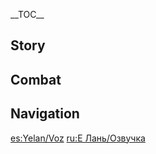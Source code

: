 {{CharacterTabs}}
{{LanguageTabs}}
__TOC__

==Story==
{{VO/Story
|character           = {{ROOTPAGENAME}}
|name                = Yelan

<!-- Hello -->
|vo_01_01_title      = Hello
|vo_01_01_file       = VO_{language}{character} Hello.ogg
|vo_01_01_tx         = Hello, Traveler. Call me Yelan. I think you may need my help, and I just so happen to be interested in some information you have. In other words — you scratch my back, I'll scratch yours.

<!-- Chats -->
|vo_02_01_title      = Chat: Tip-Off
|vo_02_01_file       = VO_{language}{character} Chat - Tip-Off.ogg
|vo_02_01_tx         = I got a new letter from an informant. Looks like the situation has changed again.

|vo_02_02_title      = Chat: Truancy
|vo_02_02_file       = VO_{language}{character} Chat - Truancy.ogg
|vo_02_02_tx         = Good roll... Alright, maybe I'll take one more day off, and knock out the rest of the work once I'm feeling up to it.

|vo_02_03_title      = Chat: Identity
|vo_02_03_file       = VO_{language}{character} Chat - Identity.ogg
|vo_02_03_tx         = Navigating the world is a whole lot easier with a few different identities to choose from. Need me to come up with some for you?

<!-- Weather -->
|vo_03_01_title      = When It Rains
|vo_03_01_file       = VO_{language}{character} When It Rains.ogg
|vo_03_01_tx         = It's raining again? Oh, this isn't good... If the rain washes away the traces, it's gonna set us back a long way...

|vo_03_02_title      = When Thunder Strikes
|vo_03_02_file       = VO_{language}{character} When Thunder Strikes.ogg
|vo_03_02_tx         = Only innocent children and timid adults are scared of thunder. But you're not either of those... are you?

|vo_03_03_title      = When It Snows
|vo_03_03_file       = VO_{language}{character} When It Snows.ogg
|vo_03_03_tx         = It's getting a little cold... Time to bundle up.

|vo_03_04_title      = When the Sun Is Out
|vo_03_04_file       = VO_{language}{character} When the Sun Is Out.ogg
|vo_03_04_tx         = This blinding sunlight is such a pain... No way I can get a nap in this weather.

|vo_03_05_title      = When the Wind Is Blowing
|vo_03_05_file       = VO_{language}{character} When the Wind Is Blowing.ogg
|vo_03_05_tx         = There's a restlessness in the wind... Hmm...

<!-- Greetings -->
|vo_04_01_title      = Good Morning
|vo_04_01_file       = VO_{language}{character} Good Morning.ogg
|vo_04_01_tx         = Mmm~ So early... I usually get up at noon if I don't have any urgent work.

|vo_04_02_title      = Good Afternoon
|vo_04_02_file       = VO_{language}{character} Good Afternoon.ogg
|vo_04_02_tx         = Ah, I'm getting sleepy. Think I'll take a nap... Don't wake me. I'll wake up naturally when it's time to work.

|vo_04_03_title      = Good Evening
|vo_04_03_file       = VO_{language}{character} Good Evening.ogg
|vo_04_03_tx         = Good evening. Have you had dinner? What did you have, how was it? Oh... Just making conversation. Don't think anything of it.

|vo_04_04_title      = Good Night
|vo_04_04_file       = VO_{language}{character} Good Night.ogg
|vo_04_04_tx         = Come on now, drink your milk and go to sleep. What? You're not a kid? Hehe... Alright, well, I'll just leave it right here, it's yours if you want it. I usually fall asleep well after midnight. Full disclosure &mdash; if you're a sleep talker, I can't promise I won't take notes, kay?

<!-- About -->
|vo_05_01_title      = About {character}: Duties
|vo_05_01_file       = VO_{language}{character} About {character} - Duties.ogg
|vo_05_01_tx         = The Qixing know Liyue like the back of their hands. But there's certain information out there that can only be obtained using more specialized methods. That's my area of expertise, so I generally take care of all those assignments myself.

|vo_05_02_title      = About {character}: Rumors
|vo_05_02_friendship = 4
|vo_05_02_file       = VO_{language}{character} About {character} - Rumors.ogg
|vo_05_02_tx         = Some say the boss of Yanshang Teahouse is a young entrepreneur who got rich overnight; some say there's a sickly and frail senior employee of the Ministry of Civil Affairs living as a hermit outside the city; others say you should stay away from restricted areas, or you'll get haunted by a blue ghost... Obviously, most civilians have never heard the name Yelan before. So you can safely laugh off all these rumors.

<!-- About Us -->
|vo_06_01_title      = About Us: Relationship
|vo_06_01_file       = VO_{language}{character} About Us - Relationship.ogg
|vo_06_01_tx         = Huh? What's that look on your face for? You don't have to be on guard around me. I never scheme against people who have my stamp of approval.

|vo_06_02_title      = About Us: Deception
|vo_06_02_friendship = 6
|vo_06_02_file       = VO_{language}{character} About Us - Deception.ogg
|vo_06_02_tx         = Don't be too ready to believe people when they cross their heart and hope to die. Sweet talkers only say what you want to hear. And think twice before meeting someone else's gaze &mdash; your eyes speak volumes about what you're thinking. When it comes down to it, we're friends, and if somebody ever conned you, I'd feel like I'd been cheated, too.

<!-- Miscellany I -->
|vo_07_01_title      = About the [[Vision]]
|vo_07_01_friendship = 4
|vo_07_01_file       = VO_{language}{character} About the Vision.ogg
|vo_07_01_tx         = Wherever there's important information to be found, the stakes involved in extracting it are often fatal. It doesn't matter how big or reliable the team under you may be, you can never completely rule out the risk. The bottom line is, have enough force at your fingertips to control the situation. I got lucky &mdash; I got my Vision just a few days after realizing that. Otherwise... you'd probably be talking to a very disheveled-looking ghost right now.

|vo_07_02_title      = Anything to Share: Blocking Out Noise
|vo_07_02_file       = VO_{language}{character} Anything to Share - Blocking Out Noise.ogg
|vo_07_02_tx         = If you grind Loach Pearls down to size, they make excellent earplugs. They're very sound-proof &mdash; you can sleep away blissfully even when there's someone screaming right in your ear... Of course, I hope for your sake that you don't ever need them for that kind of reason.

|vo_07_03_title      = Anything to Share: Fascinating Bracelet
|vo_07_03_file       = VO_{language}{character} Anything to Share - Fascinating Bracelet.ogg
|vo_07_03_tx         = The bracelet on my right hand? I suppose there's no harm in telling you... It contains a kind of magic used by our clan, and it can send simple messages. The meaning of those messages is buried in the blue light, and only I can decipher them.

|vo_07_04_title      = Anything to Share: Pursuing the Target
|vo_07_04_file       = VO_{language}{character} Anything to Share - Pursuing the Target.ogg
|vo_07_04_tx         = When I'm tracking a target, I like to put psychological pressure on them. In the process of trying to shake me off, they will start to panic, bring in reinforcements, alter their plan... they keep going like this until eventually, they've exposed everything I need to know. Heh...

|vo_07_05_title      = Interesting Things
|vo_07_05_file       = VO_{language}{character} Interesting Things.ogg
|vo_07_05_tx         = Do you know much about Weasel Thieves? They're not especially intelligent creatures, but once you tame them, they can be trained to steal things and even pick locks. Pretty clear-cut case, isn't it &mdash; if even animals can be used as pawns with the right methods, the same has to be all the more true of people, who are constantly plotting and scheming against one another to begin with.

<!-- About teammate -->
|vo_08_01_title      = About [[Ningguang]]: Relationship
|vo_08_01_friendship = 4
|vo_08_01_file       = VO_{language}{character} About Ningguang - Relationship.ogg
|vo_08_01_tx         = I got to know Ningguang a long time ago, before she was a Qixing, and we worked together for a while. Maybe I'm partly to thank for the fact that she became a Qixing so quickly. Hehe, who can say? Anyway, she was the one who recommended this job to me. It was a good choice, I'm very well-suited to it.
|vo_08_01_mention    = Ningguang

|vo_08_02_title      = About Ningguang: Expectations
|vo_08_02_friendship = 4
|vo_08_02_file       = VO_{language}{character} About Ningguang - Expectations.ogg
|vo_08_02_tx         = Ningguang is good to work with. But I have to be mindful of our identities when I'm out in public. When I meet a Qixing as an employee of the Ministry of Civil Affairs, they're "Sir" or "Lady" to me.
|vo_08_02_mention    = Ningguang

|vo_08_03_title      = About [[Ganyu]]
|vo_08_03_friendship = 4
|vo_08_03_file       = VO_{language}{character} About Ganyu.ogg
|vo_08_03_tx         = Ah, the secretary... I could never work non-stop like she does, certainly not at that level of efficiency. I guess being half-adeptus must have its perks. Imagine not needing sleep to regain your energy levels...
|vo_08_03_mention    = Ganyu

|vo_08_04_title      = About [[Keqing]]
|vo_08_04_friendship = 4
|vo_08_04_file       = VO_{language}{character} About Keqing.ogg
|vo_08_04_tx         = I don't really like people who cram their schedules full, because it doesn't leave any room for negotiation. If something happens that they didn't anticipate, it throws their plans into oblivion, impacting not just themselves but their coworkers, too. But the Yuheng is different. She works in a very methodical way. I always enjoy working with her.
|vo_08_04_mention    = Keqing

|vo_08_05_title      = About [[Yanfei]]
|vo_08_05_friendship = 4
|vo_08_05_file       = VO_{language}{character} About Yanfei.ogg
|vo_08_05_tx         = I like Yanfei a lot. And I'm not talking about our friendship &mdash; as a high-profile legal consultant, important intel in Liyue Harbor is constantly flowing in her direction. Whenever I help her out, I always get some invaluable leads in return. I gotta say though, sometimes I think she respects me a little too much.
|vo_08_05_mention    = Yanfei

|vo_08_06_title      = About [[Xiao]]
|vo_08_06_friendship = 4
|vo_08_06_file       = VO_{language}{character} About Xiao.ogg
|vo_08_06_tx         = The elders in my clan once said that we must always show the utmost respect to the Vigilant Yaksha. Apparently, the only time that our ancestor would gain some temporary relief from his insanity was when passing by the Wangshu Inn. It must have been the comforting effect of his presence that wards off evil spirits. That said, if I ever have the honor of fighting side by side with the Conqueror of Demons, I will focus only on the mission. I cannot let myself be distracted by concerns about his status.
|vo_08_06_mention    = Xiao

|vo_08_07_title      = About [[Xiangling]]
|vo_08_07_friendship = 4
|vo_08_07_file       = VO_{language}{character} About Xiangling.ogg
|vo_08_07_tx         = Ah, Xiangling, the lovely little chef. Her ingredients are always top quality, easily as good as Liuli Pavilion and Xinyue Kiosk. Sometimes I go to her for dried Jueyun Chilis... She doesn't seem to understand why I eat them in the way that I do, and I don't feel like trying to explain it to her, either. It's just a family tradition.
|vo_08_07_mention    = Xiangling

|vo_08_08_title      = About [[Xingqiu]]
|vo_08_08_friendship = 4
|vo_08_08_file       = VO_{language}{character} About Xingqiu.ogg
|vo_08_08_tx         = Of course I remember him &mdash; the young master of the Feiyun Commerce Guild. I have dealings with his family all the time. Who knows... maybe one day, he'll be outsmarting everyone around him, too.
|vo_08_08_mention    = Xingqiu

|vo_08_09_title      = About [[Tartaglia]]
|vo_08_09_friendship = 4
|vo_08_09_file       = VO_{language}{character} About Tartaglia.ogg
|vo_08_09_tx         = The Fatui harbinger? He helped me out once &mdash; unwittingly. I was planning a deep-reaching investigation into the former owner of the Yanshang Teahouse, but our harbinger friend got to him first. He showed up demanding payment of his debt, and also exposed his accounting fraud, which got him thrown in jail. That made it very easy for me to take over Yanshang Teahouse myself, and it's proven to be a very useful base.
|vo_08_09_mention    = Tartaglia

<!-- More About -->
|vo_09_01_title      = More About {character}: I
|vo_09_01_file       = VO_{language}{character} More About {character} - 01.ogg
|vo_09_01_tx         = The reason I'm willing to bet on you is because of your special status. I think it'll bring me a lot of leads that can get me closer to the truth... Heh, so, got any news for me today?

|vo_09_02_title      = More About {character}: II
|vo_09_02_friendship = 3
|vo_09_02_file       = VO_{language}{character} More About {character} - 02.ogg
|vo_09_02_tx         = Exchanging information has to be a two-way thing, so I guess I can tell you something about my past. Thanks to my family's connections, I learned some useful skills from the Millelith scouts very early on. Although there are things working against you every step of the way when you're gathering intelligence, as long as I keep myself alive, I'll always emerge as the winner in the end...

|vo_09_03_title      = More About {character}: III
|vo_09_03_friendship = 4
|vo_09_03_file       = VO_{language}{character} More About {character} - 03.ogg
|vo_09_03_tx         = Clues are links in a chain. You have to trace them all the way back to where everything began before there can be a resolution. To that end, I need to keep my eyes and ears on every part of society, and often, that means having to be more than one person. People sometimes describe me as "one person, many faces" and so on... I take it as a compliment.

|vo_09_04_title      = More About {character}: IV
|vo_09_04_friendship = 5
|vo_09_04_file       = VO_{language}{character} More About {character} - 04.ogg
|vo_09_04_tx         = Someone once warned me to be careful about digging up certain things from the past. Dig too deep and you might find yourself standing in your own grave, they say... Well, I'm not about to stop, least of all because of anything anyone else has to say. Sure, I can't change the facts, but if it's a choice between the cold, hard truth and blissful unawareness, I'll take the former. What about you? Which would you choose?

|vo_09_05_title      = More About {character}: V
|vo_09_05_friendship = 6
|vo_09_05_file       = VO_{language}{character} More About {character} - 05.ogg
|vo_09_05_tx         = Tell me something. If I'm gonna stay around, what kind of person do you want me to be to you? Someone you work with? A competitor, who challenges you to sharpen your game? Just another name on your long list of acquaintances, or... somebody more important than that? Depending on what you're hoping for, I can either play that part or become that person.

<!-- Miscellany II -->
|vo_10_01_title      = {character}'s Hobbies
|vo_10_01_file       = VO_{language}{character} Hobbies.ogg
|vo_10_01_tx         = In my free time, I live life completely at random. It's quite simple: I make a list of things to do, then I roll the dice to decide which one I'm going to do next. It's a surprisingly fun game, and it's really broadened my mind... in that sense, it's been quite helpful where my job is concerned.

|vo_10_02_title      = {character}'s Troubles
|vo_10_02_file       = VO_{language}{character} Troubles.ogg
|vo_10_02_tx         = My physical fitness isn't actually that great compared with some trained martial artists. It's a hereditary thing that runs in my family. So before getting into really important work, I adjust my schedule to make sure I get enough rest, wait till I have built up enough energy, then strive to finish everything that needs doing in one go. Outside of work, I try my best to live life at a calm and carefree pace. So I'll always decline to take on any strenuous physical labor.

|vo_10_03_title      = Favorite Food
|vo_10_03_file       = VO_{language}{character} Favorite Food.ogg
|vo_10_03_tx         = I like to grind dried Jueyun Chilis and Violetgrass stamens into powder, mix them in with some Yunlai White Tea leaves, and then brew a strong pot of tea. It has the most powerful fragrance that makes you instantly fall in love with it. I prefer drinks like this with a long-lasting aftertaste to things like coffee and spirits.

|vo_10_04_title      = Least Favorite Food
|vo_10_04_file       = VO_{language}{character} Least Favorite Food.ogg
|vo_10_04_tx         = You have to be very careful with sweets. That powerful sense of satisfaction... it weakens your willpower and makes you relaxed. It only takes a few bites to get addicted, and with long-term consumption, you'll slowly but surely lose your edge.

<!-- Receiving a Gift -->
|vo_11_01_title      = Receiving a Gift: I
|vo_11_01_file       = VO Yelan Receiving a Gift - 01.ogg
|vo_11_01_tx         =  Hm, not bad. Almost good enough to bribe me with.

|vo_11_02_title      = Receiving a Gift: II
|vo_11_02_file       = VO Yelan Receiving a Gift - 02.ogg
|vo_11_02_tx         = Once you get accustomed to spicy food, everything else tastes bland. That's just the way it is.

|vo_11_03_title      = Receiving a Gift: III
|vo_11_03_file       = VO Yelan Receiving a Gift - 03.ogg
|vo_11_03_tx         = Shall we roll some dice? Whoever gets the lowest number... gets to eat it.

<!-- Birthday -->
|vo_12_01_title      = Birthday
|vo_12_01_file       = VO_{language}{character} Birthday.ogg
|vo_12_01_tx         = If I was to tell you that maybe you shouldn't celebrate too hard today, because you'll let your guard down, and someone out there might just be waiting for that moment to make their move on you... it probably wouldn't go down very well. So, relax and take it easy today. Oh, and you should stop by the Yanshang Teahouse &mdash; I whipped up some treats especially for you. Not sweet ones, of course. Just the tiniest little hint of chili.

<!-- Feelings About Ascension -->
|vo_13_01_title      = Feelings About Ascension: Intro
|vo_13_01_ascension  = 1
|vo_13_01_file       = VO_{language}{character} Feelings About Ascension -  01.ogg
|vo_13_01_tx         = In my line of work, combat skills are essential.

|vo_13_02_title      = Feelings About Ascension: Building Up
|vo_13_02_ascension  = 2
|vo_13_02_file       = VO_{language}{character} Feelings About Ascension -  02.ogg
|vo_13_02_tx         = Sometimes, you have to strike hard and fast at just the right moment to expose the lies while avoiding any unwanted interference.

|vo_13_03_title      = Feelings About Ascension: Climax
|vo_13_03_ascension  = 4
|vo_13_03_file       = VO_{language}{character} Feelings About Ascension -  03.ogg
|vo_13_03_tx         = Finding the truth might sound simple, but it takes perseverance to stick to the trail of clues and it takes strength to follow them deep into dangerous territory.

|vo_13_04_title      = Feelings About Ascension: Conclusion
|vo_13_04_ascension  = 6
|vo_13_04_file       = VO_{language}{character} Feelings About Ascension -  04.ogg
|vo_13_04_tx         = I have long regarded you as my most important informant. Naturally, I need to be fully prepared to face whatever risks come with the final answer when you bring it to me. Come on, let's go get it!
}}

==Combat==
{{Combat VO
|character           = Yelan

<!-- Elemental Skill -->
|skill_1_tx          = Busted.
|skill_2_tx          = Gotcha.
|skill_3_tx          = Quietly now.

<!-- Elemental Burst -->
|burst_1_tx          = Game's up, fun's over!
|burst_2_tx          = Here comes the catch.
|burst_3_tx          = Things are about to get dicey.

<!-- Sprint Start -->
|sprint-s_1_tx       = Take it easy.
|sprint-s_2_file     =  Sprint Start 02,Sprint Start 03

|glider_1_file       = Deploying Wind Glider 01,Deploying Wind Glider 02,Deploying Wind Glider 03

|chest_1_tx          = Easy money.
|chest_2_tx          = Treasure... one way to draw your target out of hiding.
|chest_3_tx          = A chest full of valuables... and a trove of potential clues.

|low-hp_1_tx         = What a drag...
|low-hp_2_tx         = Winging it wasn't the best idea...
|low-hp_3_tx         = I didn't factor this in...

|fallen_1_tx         = What are... the odds?
|fallen_2_tx         = How was l... so wrong...
|fallen_3_tx         = But the truth... is still unknown...

|hit-l_1_file        = Light Hit Taken 02
|hit-l_1_tx          = Gutsy.
|hit-l_2_file        = Light Hit Taken 01,Light Hit Taken 03,Light Hit Taken 04,Light Hit Taken 05,Light Hit Taken 06

|hit-h_1_tx          = No...
|hit-h_2_file        = Heavy Hit Taken 02,Heavy Hit Taken 03,Heavy Hit Taken 04,Heavy Hit Taken 05,Heavy Hit Taken 06

|join_1_tx           = Who's our target this time?
|join_2_tx           = It's time to pull the trigger.
|join_3_tx           = Let's go get ourselves some answers.

|atk-l_1_file        = Light Attack 01,Light Attack 02,Light Attack 03,Light Attack 04,Light Attack 05,Light Attack 06,Light Attack 07

|atk-m_1_file        = Mid Attack 01,Mid Attack 02,Mid Attack 03

|atk-h_1_file        = Heavy Attack 01,Heavy Attack 02,Heavy Attack 03

|climb_1_file        = Climbing 01,Climbing 02,Climbing 03,Climbing 04,Climbing 05

|climb-b_1_file      = Climbing Breath 01,Climbing Breath 02,Climbing Breath 03

|jump_1_file         = Jumping 01,Jumping 02,Jumping 03,Jumping 04,Jumping 05
}}

==Navigation==
{{Character Navbox|type=playable|link type=vo}}

[[es:Yelan/Voz]]
[[ru:Е Лань/Озвучка]]